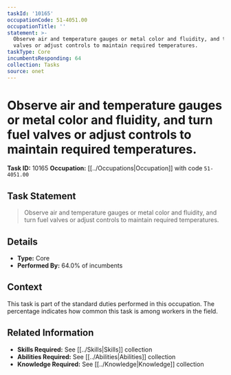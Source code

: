 ```yaml
---
taskId: '10165'
occupationCode: 51-4051.00
occupationTitle: ''
statement: >-
  Observe air and temperature gauges or metal color and fluidity, and turn fuel
  valves or adjust controls to maintain required temperatures.
taskType: Core
incumbentsResponding: 64
collection: Tasks
source: onet
---
```

# Observe air and temperature gauges or metal color and fluidity, and turn fuel valves or adjust controls to maintain required temperatures.

**Task ID:** 10165
**Occupation:** [[../Occupations|Occupation]] with code `51-4051.00`

## Task Statement

> Observe air and temperature gauges or metal color and fluidity, and turn fuel valves or adjust controls to maintain required temperatures.

## Details

- **Type:** Core
- **Performed By:** 64.0% of incumbents

## Context

This task is part of the standard duties performed in this occupation. The percentage indicates how common this task is among workers in the field.

## Related Information

- **Skills Required:** See [[../Skills|Skills]] collection
- **Abilities Required:** See [[../Abilities|Abilities]] collection
- **Knowledge Required:** See [[../Knowledge|Knowledge]] collection
